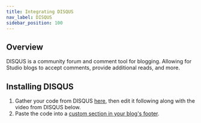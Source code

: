 ```yaml
---
title: Integrating DISQUS
nav_label: DISQUS
sidebar_position: 100
---
```


## Overview

DISQUS is a community forum and comment tool for blogging. Allowing for Studio blogs to accept comments, provide
additional reads, and more.

## Installing DISQUS

1. Gather your code from DISQUS [here](https://disqus.com/admin/install/platforms/universalcode), then edit it following
   along with the video from DISQUS below.
2. Paste the code into
   a [custom section in your blog's footer](/docs/studio/content/Basic-Page-Editing/embedding-custom-code-in-a-page).

